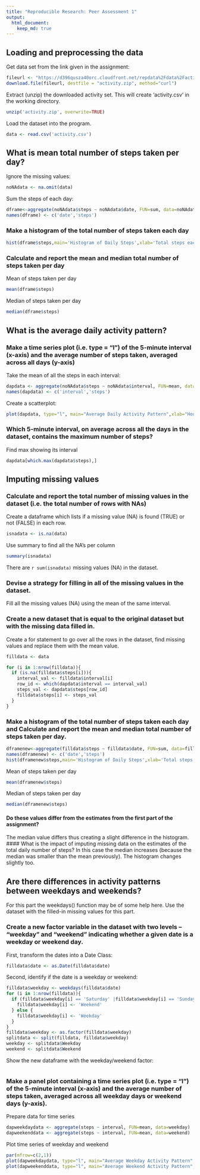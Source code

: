 ```yaml
---
title: "Reproducible Research: Peer Assessment 1"
output:
  html_document:
    keep_md: true
---
```



## Loading and preprocessing the data


Get data set from the link given in the assignment:
```r
fileurl <- "https://d396qusza40orc.cloudfront.net/repdata%2Fdata%2Factivity.zip"
download.file(fileurl, destfile = "activity.zip", method="curl")
```

Extract (unzip) the downloaded activity set. This will create 'activity.csv' in the working directory.
```r
unzip('activity.zip', overwrite=TRUE)
```

Load the dataset into the program.
```r
data <- read.csv('activity.csv')
```


## What is mean total number of steps taken per day?
Ignore the missing values:
```r
noNAdata <- na.omit(data)
```
Sum the steps of each day:
```r
dframe<-aggregate(noNAdata$steps ~ noNAdata$date, FUN=sum, data=noNAdata)
names(dframe) <- c('date','steps')
```
### Make a histogram of the total number of steps taken each day
```r
hist(dframe$steps,main='Histogram of Daily Steps',xlab='Total steps each day',col='grey',breaks=15)
```

### Calculate and report the mean and median total number of steps taken per day
Mean of steps taken per day
```r
mean(dframe$steps)
```
Median of steps taken per day
```r
median(dframe$steps)
```

## What is the average daily activity pattern?
### Make a time series plot (i.e. type = "l") of the 5-minute interval (x-axis) and the average number of steps taken, averaged across all days (y-axis)
Take the mean of all the steps in each interval:
```r
dapdata <- aggregate(noNAdata$steps ~ noNAdata$interval, FUN=mean, data=noNAdata)
names(dapdata) <- c('interval','steps')
```
Create a scatterplot:

```r
plot(dapdata, type="l", main="Average Daily Activity Pattern",xlab="Hour of the day", ylab="Average number of steps")
```

### Which 5-minute interval, on average across all the days in the dataset, contains the maximum number of steps?
Find max showing its interval
```r
dapdata[which.max(dapdata$steps),]
```

## Imputing missing values

### Calculate and report the total number of missing values in the dataset (i.e. the total number of rows with NAs)
Create a dataframe which lists if a missing value (NA) is found (TRUE) or not (FALSE) in each row.
```r
isnadata <- is.na(data)
```
Use summary to find all the NA's per column
```r
summary(isnadata)
```

There are `r sum(isnadata) ` missing values (NA) in the dataset.

### Devise a strategy for filling in all of the missing values in the dataset.
Fill all the missing values (NA) using the mean of the same interval.


### Create a new dataset that is equal to the original dataset but with the missing data filled in.
Create a for statement to go over all the rows in the dataset, find missing values and replace them with the mean value.

```r
filldata <- data

for (i in 1:nrow(filldata)){
  if (is.na(filldata$steps[i])){
    interval_val <- filldata$interval[i]
    row_id <- which(dapdata$interval == interval_val)
    steps_val <- dapdata$steps[row_id]
    filldata$steps[i] <- steps_val
  }
}
```

### Make a histogram of the total number of steps taken each day and Calculate and report the mean and median total number of steps taken per day.

```r
dframenew<-aggregate(filldata$steps ~ filldata$date, FUN=sum, data=filldata)
names(dframenew) <- c('date','steps')
hist(dframenew$steps,main='Histogram of Daily Steps',xlab='Total steps each day',col='grey',breaks=15)
```

Mean of steps taken per day
```r
mean(dframenew$steps)
```
Median of steps taken per day
```r
median(dframenew$steps)
```

####  Do these values differ from the estimates from the first part of the assignment?
The median value differs thus creating a slight difference in the histogram.
#### What is the impact of imputing missing data on the estimates of the total daily number of steps?
In this case the median increases (because the median was smaller than the mean previously). The histogram changes slightly too.

## Are there differences in activity patterns between weekdays and weekends?

For this part the weekdays() function may be of some help here. Use the dataset with the filled-in missing values for this part.

### Create a new factor variable in the dataset with two levels -- "weekday" and "weekend" indicating whether a given date is a weekday or weekend day.
First, transform the dates into a Date Class:
```r
filldata$date <- as.Date(filldata$date)
```
Second, identify if the date is a weekday or weekend:
```r
filldata$weekday <- weekdays(filldata$date)
for (i in 1:nrow(filldata)){
  if (filldata$weekday[i] == 'Saturday' |filldata$weekday[i] == 'Sunday'){
    filldata$weekday[i] <- 'Weekend'
  } else {
    filldata$weekday[i] <- 'Weekday'
  }
}
filldata$weekday <- as.factor(filldata$weekday)
splitdata <- split(filldata, filldata$weekday)
weekday <- splitdata$Weekday
weekend <- splitdata$Weekend

```
Show the new dataframe with the weekday/weekend factor:
```r
```
### Make a panel plot containing a time series plot (i.e. type = "l") of the 5-minute interval (x-axis) and the average number of steps taken, averaged across all weekday days or weekend days (y-axis).
Prepare data for time series
```r
dapweekdaydata <- aggregate(steps ~ interval, FUN=mean, data=weekday)
dapweekenddata <- aggregate(steps ~ interval, FUN=mean, data=weekend)
```
Plot time series of weekday and weekend
```r
par(mfrow=c(2,1))
plot(dapweekdaydata, type="l", main="Average Weekday Activity Pattern",xlab="Hour of the day", ylab="Average number of steps")
plot(dapweekenddata, type="l", main="Average Weekend Activity Pattern",xlab="Hour of the day", ylab="Average number of steps")

```
